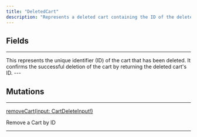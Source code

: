 ```yaml
---
title: "DeletedCart"
description: "Represents a deleted cart containing the ID of the deleted cart."
---
```


## Fields

---

<ParamField path="deletedId" type="ID">
This represents the unique identifier (ID) of the cart that has been deleted. It confirms the successful deletion of the cart by returning the deleted cart's ID.
</ParamField>
---

## Mutations

---

[removeCart(input: CartDeleteInput!)](/api-reference/removecart)

Remove a Cart by ID

---